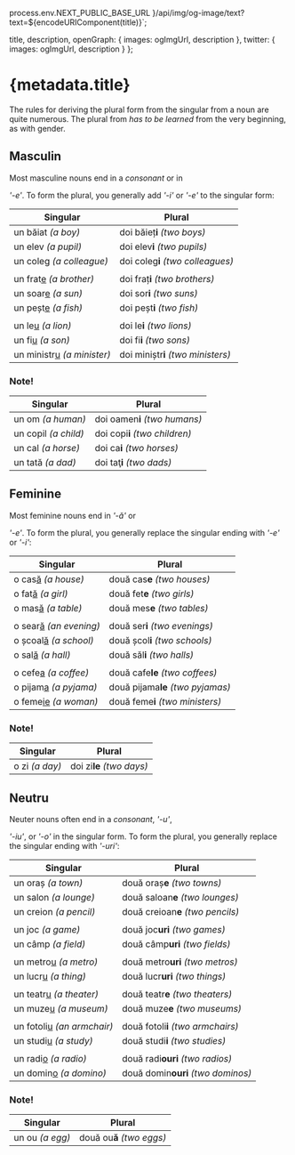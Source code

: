 
  process.env.NEXT_PUBLIC_BASE_URL
}/api/img/og-image/text?text=${encodeURIComponent(title)}`;

  title,
  description,
  openGraph: {
    images: ogImgUrl,
    description
  },
  twitter: {
    images: ogImgUrl,
    description
  }
};

# {metadata.title}

The rules for deriving the plural form from the singular from a noun are quite
numerous. The plural from _has to be learned_ from the very beginning, as with
gender.

## Masculin

Most masculine nouns end in a _consonant_ or in

<span lang="ro-RO">_'-e'_</span>. To form the plural, you generally add
<span lang="ro-RO">_'-i'_</span> or <span lang="ro-RO">_'-e'_</span> to the
singular form:

| Singular                          | Plural                             |
| --------------------------------- | ---------------------------------- |
| un băiat _(a boy)_                | doi băieț**i** _(two boys)_        |
| un elev _(a pupil)_               | doi elev**i** _(two pupils)_       |
| un coleg _(a colleague)_          | doi coleg**i** _(two colleagues)_  |
|                                   |                                    |
| un frat<u>e</u> _(a brother)_     | doi fraț**i** _(two brothers)_     |
| un soar<u>e</u> _(a sun)_         | doi sor**i** _(two suns)_          |
| un peșt<u>e</u> _(a fish)_        | doi peșt**i** _(two fish)_         |
|                                   |                                    |
| un le<u>u</u> _(a lion)_          | doi le**i** _(two lions)_          |
| un fi<u>u</u> _(a son)_           | doi fi**i** _(two sons)_           |
| un ministr<u>u</u> _(a minister)_ | doi miniștr**i** _(two ministers)_ |

### Note!

| Singular             | Plural                         |
| -------------------- | ------------------------------ |
| un om _(a human)_    | doi oamen**i** _(two humans)_  |
| un copil _(a child)_ | doi copi**i** _(two children)_ |
| un cal _(a horse)_   | doi ca**i** _(two horses)_     |
| un tată _(a dad)_    | doi taţ**i** _(two dads)_      |

## Feminine

Most feminine nouns end in <span lang="ro-RO">_'-ă'_</span> or

<span lang="ro-RO">_'-e'_</span>. To form the plural, you generally replace the
singular ending with <span lang="ro-RO">_'-e'_</span> or
<span lang="ro-RO">_'-i'_</span>:

| Singular                      | Plural                            |
| ----------------------------- | --------------------------------- |
| o cas<u>ă</u> _(a house)_     | două cas**e** _(two houses)_      |
| o fat<u>ă</u> _(a girl)_      | două fet**e** _(two girls)_       |
| o mas<u>ă</u> _(a table)_     | două mes**e** _(two tables)_      |
|                               |                                   |
| o sear<u>ă</u> _(an evening)_ | două ser**i** _(two evenings)_    |
| o școal<u>ă</u> _(a school)_  | două școl**i** _(two schools)_    |
| o sal<u>ă</u> _(a hall)_      | două săl**i** _(two halls)_       |
|                               |                                   |
| o cefe<u>a</u> _(a coffee)_   | două cafe**le** _(two coffees)_   |
| o pijam<u>a</u> _(a pyjama)_  | două pijama**le** _(two pyjamas)_ |
| o feme<u>ie</u> _(a woman)_   | două feme**i** _(two ministers)_  |

### Note!

| Singular       | Plural                    |
| -------------- | ------------------------- |
| o zi _(a day)_ | doi zi**le** _(two days)_ |

## Neutru

Neuter nouns often end in a _consonant_, <span lang="ro-RO">_'-u'_</span>,

<span lang="ro-RO">_'-iu'_</span>, or <span lang="ro-RO">_'-o'_</span> in the
singular form. To form the plural, you generally replace the singular ending
with <span lang="ro-RO">_'-uri'_</span>:

| Singular                          | Plural                             |
| --------------------------------- | ---------------------------------- |
| un oraș _(a town)_                | două oraș**e** _(two towns)_       |
| un salon _(a lounge)_             | două saloan**e** _(two lounges)_   |
| un creion _(a pencil)_            | două creioan**e** _(two pencils)_  |
|                                   |                                    |
| un joc _(a game)_                 | două joc**uri** _(two games)_      |
| un câmp _(a field)_               | două câmp**uri** _(two fields)_    |
|                                   |                                    |
| un metro<u>u</u> _(a metro)_      | două metro**uri** _(two metros)_   |
| un lucr<u>u</u> _(a thing)_       | două lucr**uri** _(two things)_    |
|                                   |                                    |
| un teatr<u>u</u> _(a theater)_    | două teatr**e** _(two theaters)_   |
| un muze<u>u</u> _(a museum)_      | două muze**e** _(two museums)_     |
|                                   |                                    |
| un fotoli<u>u</u> _(an armchair)_ | două fotoli**i** _(two armchairs)_ |
| un studi<u>u</u> _(a study)_      | două studi**i** _(two studies)_    |
|                                   |                                    |
| un radi<u>o</u> _(a radio)_       | două radi**ouri** _(two radios)_   |
| un domin<u>o</u> _(a domino)_     | două domin**ouri** _(two dominos)_ |

### Note!

| Singular        | Plural                    |
| --------------- | ------------------------- |
| un ou _(a egg)_ | două ou**ă** _(two eggs)_ |
